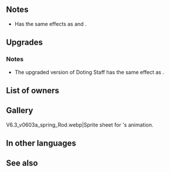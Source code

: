 {{Weapon Infobox
|tagid=SID_慈母の霊杖
|intID=2984
|image=wep_rd048
|exclusive=1
|weaponType=Colorless Staff
|cost=400
|might=14
|range=2
|effect=Foe cannot counterattack. If unit initiates combat, grants Atk/Spd+4 to unit during combat. After combat, if unit attacked, inflicts status on target and foes within 2 spaces of target preventing counterattacks through their next actions.
|statModifiers=0,14,0,0,0
|required=-
|refinePaths=default
|refineSP=400
|refineMedals=500
|refineDews=200
|tagidExtraSkill1=一
|effectSkill1=If foe within 4 spaces of this unit triggers Canto, inflicts【Canto Control】on that foe.<br><br>【Canto Control】<br>Limits the number of spaces target can move with Canto through their next action. If target's Range = 1, target can move 1 space when Canto triggers. If target's Range = 2, target's action ends when Canto triggers.
|iconSkill1=Canto Control W.png
|properties=
}}
==Notes==
* Has the same effects as {{St|Dazzling Staff 3}} and {{St|Swift Sparrow 2}}.
{{Prevent counterattacks}}
{{IfUnitInitiates}}
{{Combat boosts}}
{{IfUnitAttacked}}
{{Counterattacks disrupted}}
==Upgrades==
{{Weapon Upgrade List}}
===Notes===
* The upgraded version of Doting Staff has the same effect as {{St|Canto Control 3}}.
{{Canto Control}}
==List of owners==
{{Skill Hero List}}
==Gallery==
<gallery>
V6.3_v0603a_spring_Rod.webp|Sprite sheet for {{PAGENAME}}'s animation.
</gallery>
==In other languages==
{{OtherLanguages
|japanese=慈母の霊杖
|german=Stab der Fürsorge
|spanishEU=Bastón afectuoso
|spanishLA=Bastón afectuoso
|french=Bâton aimant
|italian=Asta premurosa
|chineseTW=慈母的靈杖
|portuguese=Bastão afetuoso
}}
==See also==
{{See also skills|cond=(Description LIKE '%grants Atk/Spd+_ during combat%' AND CanUseWeapon__full='Colorless Staff') OR Description LIKE '%inflicts%status%preventing counterattacks%next actions%' AND Description NOT LIKE '%(preventing%' OR Description LIKE '%【Canto Control】%'|columns=3}}
{{Weapons Navbox}}